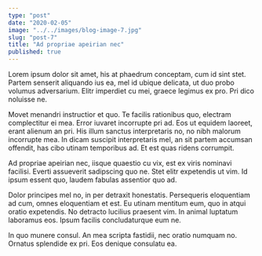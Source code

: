 ```yaml
---
type: "post"
date: "2020-02-05"
image: "../../images/blog-image-7.jpg"
slug: "post-7"
title: "Ad propriae apeirian nec"
published: true
---
```


Lorem ipsum dolor sit amet, his at phaedrum conceptam, cum id sint stet. Partem senserit aliquando ius ea, mel id ubique delicata, ut duo probo volumus adversarium. Elitr imperdiet cu mei, graece legimus ex pro. Pri dico noluisse ne.

Movet menandri instructior et quo. Te facilis rationibus quo, electram complectitur ei mea. Error iuvaret incorrupte pri ad. Eos ut equidem laoreet, erant alienum an pri. His illum sanctus interpretaris no, no nibh malorum incorrupte mea. In dicam suscipit interpretaris mel, an sit partem accumsan offendit, has cibo utinam temporibus ad. Et est quas ridens corrumpit.

Ad propriae apeirian nec, iisque quaestio cu vix, est ex viris nominavi facilisi. Everti assueverit sadipscing quo ne. Stet elitr expetendis ut vim. Id ipsum essent quo, laudem fabulas assentior quo ad.

Dolor principes mel no, in per detraxit honestatis. Persequeris eloquentiam ad cum, omnes eloquentiam et est. Eu utinam mentitum eum, quo in atqui oratio expetendis. No detracto lucilius praesent vim. In animal luptatum laboramus eos. Ipsum facilis concludaturque eum ne.

In quo munere consul. An mea scripta fastidii, nec oratio numquam no. Ornatus splendide ex pri. Eos denique consulatu ea.
